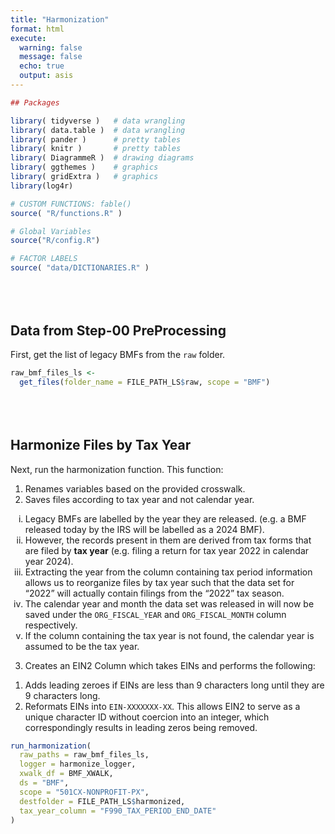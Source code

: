 ```yaml
---
title: "Harmonization"
format: html
execute:
  warning: false
  message: false
  echo: true 
  output: asis
---
```





```r
## Packages

library( tidyverse )   # data wrangling 
library( data.table )  # data wrangling 
library( pander )      # pretty tables 
library( knitr )       # pretty tables
library( DiagrammeR )  # drawing diagrams
library( ggthemes )    # graphics 
library( gridExtra )   # graphics
library(log4r)

# CUSTOM FUNCTIONS: fable()
source( "R/functions.R" )

# Global Variables
source("R/config.R")

# FACTOR LABELS  
source( "data/DICTIONARIES.R" )
```


## Data from Step-00 PreProcessing

First, get the list of legacy BMFs from the `raw` folder.

```r
raw_bmf_files_ls <-
  get_files(folder_name = FILE_PATH_LS$raw, scope = "BMF")
```


## Harmonize Files by Tax Year

Next, run the harmonization function. This function:

1. Renames variables based on the provided crosswalk.
2. Saves files according to tax year and not calendar year.
  i) Legacy BMFs are labelled by the year they are released. (e.g. a BMF released today by the IRS will be labelled as a 2024 BMF).
  ii) However, the records present in them are derived from tax forms that are filed by **tax year** (e.g. filing a return for tax year 2022 in calendar year 2024).
  iii) Extracting the year from the column containing tax period information allows us to reorganize files by tax year such that the data set for "2022" will actually contain filings from the "2022" tax season.
  iv) The calendar year and month the data set was released in will now be saved under the `ORG_FISCAL_YEAR` and `ORG_FISCAL_MONTH` column respectively.
  v) If the column containing the tax year is not found, the calendar year is assumed to be the tax year.
3. Creates an EIN2 Column which takes EINs and performs the following:
  1) Adds leading zeroes if EINs are less than 9 characters long until they are 9 characters long.
  2) Reformats EINs into `EIN-XXXXXXX-XX`. This allows EIN2 to serve as a unique character ID without coercion into an integer, which correspondingly results in leading zeros being removed.

```r
run_harmonization(
  raw_paths = raw_bmf_files_ls,
  logger = harmonize_logger,
  xwalk_df = BMF_XWALK,
  ds = "BMF",
  scope = "501CX-NONPROFIT-PX",
  destfolder = FILE_PATH_LS$harmonized,
  tax_year_column = "F990_TAX_PERIOD_END_DATE"
)
```

 


<style>

h1, h2 {
  margin-top: 80px
}

.codebook-entry {
   background-color: beige;
   margin-top: 20px;
}
</style>





